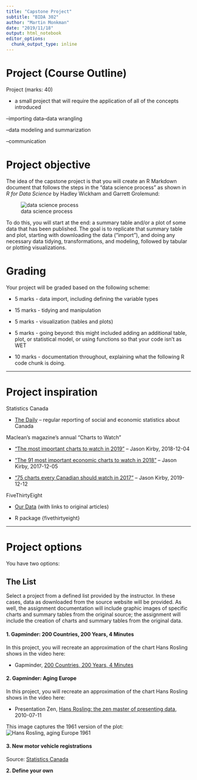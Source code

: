 ```yaml
---
title: "Capstone Project"
subtitle: "BIDA 302"
author: "Martin Monkman"
date: "2019/11/18"
output: html_notebook
editor_options: 
  chunk_output_type: inline
---
```


# Project (Course Outline)

Project (marks: 40)

* a small project that will require the application of all of the concepts introduced

–importing data–data wrangling

–data modeling and summarization

–communication


# Project objective 

The idea of the capstone project is that you will create an R Markdown document that follows the steps in the "data science process" as shown in _R for Data Science_ by Hadley Wickham and Garrett Grolemund:

![data science process](../img/data-science.png)

To do this, you will start at the end: a summary table and/or a plot of some data that has been published. The goal is to replicate that summary table and plot, starting with downloading the data ("import"), and doing any necessary data tidying, transformations, and modeling, followed by tabular or plotting visualizations.

# Grading

Your project will be graded based on the following scheme:

* 5 marks - data import, including defining the variable types

* 15 marks - tidying and manipulation

* 5 marks - visualization (tables and plots)

* 5 marks - going beyond: this might included adding an additional table, plot, or statistical model, or using functions so that your code isn't as WET

* 10 marks - documentation throughout, explaining what the following R code chunk is doing.



---

# Project inspiration


Statistics Canada 

* [The Daily](https://www150.statcan.gc.ca/n1/dai-quo/index-eng.htm) -- regular reporting of social and economic statistics about Canada

Maclean's magazine's annual "Charts to Watch"

* ["The most important charts to watch in 2019"](https://www.macleans.ca/economy/economicanalysis/the-most-important-charts-to-watch-in-2019/) -- Jason Kirby, 2018-12-04

* ["The 91 most important economic charts to watch in 2018"](https://www.macleans.ca/economy/economicanalysis/the-most-important-economic-charts-to-watch-in-2018/) -- Jason Kirby, 2017-12-05

* ["75 charts every Canadian should watch in 2017"](https://www.macleans.ca/economy/economicanalysis/75-charts-every-canadian-should-watch-in-2017/) -- Jason Kirby, 2019-12-12

FiveThirtyEight

* [Our Data](https://data.fivethirtyeight.com/) (with links to original articles)

* R package {fivethirtyeight}



---

# Project options

You have two options:

## The List

Select a project from a defined list provided by the instructor. In these cases, data as downloaded from the source website will be provided. As well, the assignment documentation will include graphic images of specific charts and summary tables from the original source; the assignment will include the creation of charts and summary tables from the original data. 


#### 1. Gapminder: 200 Countries, 200 Years, 4 Minutes

In this project, you will recreate an approximation of the chart Hans Rosling shows in the video here:

* Gapminder, [200 Countries, 200 Years, 4 Minutes](https://www.gapminder.org/videos/200-years-that-changed-the-world-bbc/)


#### 2. Gapminder: Aging Europe

In this project, you will recreate an approximation of the chart Hans Rosling shows in the video here:

* Presentation Zen, [Hans Rosling: the zen master of presenting data](https://www.presentationzen.com/presentationzen/2010/07/hans-rosling-tips-on-presenting-data.html), 2010-07-11

This image captures the 1961 version of the plot:
![Hans Rosling, aging Europe 1961](Hans_Rosling_aging_europe.JPG)



#### 3. New motor vehicle registrations

Source: [Statistics Canada](https://www150.statcan.gc.ca/n1/daily-quotidien/191118/dq191118c-eng.htm)





**2. Define your own** 

